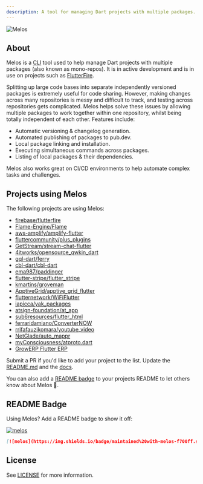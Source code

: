 ```yaml
---
description: A tool for managing Dart projects with multiple packages.
---
```


<Image
  src="https://static.invertase.io/assets/melos-logo.png"
  alt="Melos"
  zoom={false}
  caption="A tool for managing Dart projects with multiple packages."
/>

## About

Melos is a [CLI](https://en.wikipedia.org/wiki/Command-line_interface) tool used
to help manage Dart projects with multiple packages (also known as mono-repos).
It is in active development and is in use on projects such as
[FlutterFire](https://github.com/firebase/flutterfire).

Splitting up large code bases into separate independently versioned packages is
extremely useful for code sharing. However, making changes across many
repositories is messy and difficult to track, and testing across repositories
gets complicated. Melos helps solve these issues by allowing multiple packages
to work together within one repository, whilst being totally independent of each
other. Features include:

- Automatic versioning & changelog generation.
- Automated publishing of packages to pub.dev.
- Local package linking and installation.
- Executing simultaneous commands across packages.
- Listing of local packages & their dependencies.

Melos also works great on CI/CD environments to help automate complex tasks and
challenges.

## Projects using Melos

The following projects are using Melos:

- [firebase/flutterfire](https://github.com/firebase/flutterfire)
- [Flame-Engine/Flame](https://github.com/flame-engine/flame)
- [aws-amplify/amplify-flutter](https://github.com/aws-amplify/amplify-flutter)
- [fluttercommunity/plus_plugins](https://github.com/fluttercommunity/plus_plugins)
- [GetStream/stream-chat-flutter](https://github.com/GetStream/stream-chat-flutter)
- [4itworks/opensource_qwkin_dart](https://github.com/4itworks/opensource_qwkin_dart)
- [gql-dart/ferry](https://github.com/gql-dart/ferry)
- [cbl-dart/cbl-dart](https://github.com/cbl-dart/cbl-dart)
- [ema987/paddinger](https://github.com/ema987/paddinger)
- [flutter-stripe/flutter_stripe](https://github.com/flutter-stripe/flutter_stripe)
- [kmartins/groveman](https://github.com/kmartins/groveman)
- [ApptiveGrid/apptive_grid_flutter](https://github.com/ApptiveGrid/apptive_grid_flutter)
- [flutternetwork/WiFiFlutter](https://github.com/flutternetwork/WiFiFlutter)
- [iapicca/yak_packages](https://github.com/iapicca/yak_packages)
- [atsign-foundation/at_app](https://github.com/atsign-foundation/at_app)
- [sub6resources/flutter_html](https://github.com/sub6resources/flutter_html)
- [ferraridamiano/ConverterNOW](https://github.com/ferraridamiano/ConverterNOW)
- [rrifafauzikomara/youtube_video](https://github.com/rrifafauzikomara/youtube_video)
- [NetGlade/auto_mappr](https://github.com/netglade/auto_mappr)
- [myConsciousness/atproto.dart](https://github.com/myConsciousness/atproto.dart)
- [GrowERP Flutter ERP](https://github.com/growerp/growerp)

<Info>

Submit a PR if you'd like to add your project to the list. Update the
[README.md](https://github.com/invertase/melos/edit/main/packages/melos/README.md)
and the [docs](https://github.com/invertase/melos/edit/main/docs/index.mdx).

You can also add a [README badge](/#README-badge) to your projects README to let
others know about Melos 💙.

</Info>

## README Badge

Using Melos? Add a README badge to show it off:

[![melos](https://img.shields.io/badge/maintained%20with-melos-f700ff.svg?style=flat-square)](https://github.com/invertase/melos)

```markdown
[![melos](https://img.shields.io/badge/maintained%20with-melos-f700ff.svg?style=flat-square)](https://github.com/invertase/melos)
```

## License

See [LICENSE](https://github.com/invertase/melos/blob/main/LICENSE) for more
information.
